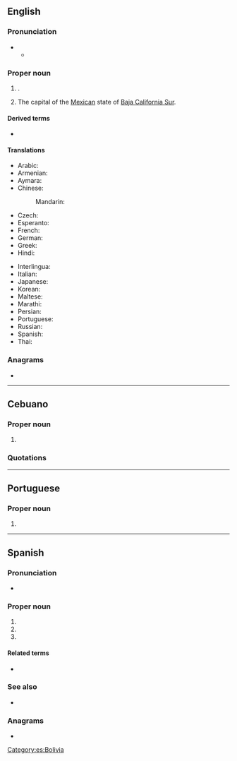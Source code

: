 ==English==
{{wikipedia}}

===Pronunciation===
* {{IPA|en|/lə ˈpæz/}}
** {{audio|en|LL-Q1860 (eng)-Vealhurl-La Paz.wav|Audio (UK)}}

===Proper noun===
{{en-proper noun|head=La Paz}}

# {{place|en|capital city|c/Bolivia}}.
# The capital of the [[Mexico|Mexican]] state of [[Baja California Sur]].

====Derived terms====
* {{l|en|La Paz County}}

====Translations====
{{trans-top|capital city of Bolivia}}
* Arabic: {{t|ar|لَابَاز|m|tr=la-bāz}}
* Armenian: {{t+|hy|Լա Պաս}}
* Aymara: {{t|ay|Chuqiyapu}}
* Chinese:
*: Mandarin: {{t+|cmn|拉巴斯|tr=Lābāsī|sc=Hani}}
* Czech: {{t+|cs|La Paz}}
* Esperanto: {{t|eo|La-Pazo}}
* French: {{t+|fr|La Paz|f}}
* German: {{t+|de|La Paz}}
* Greek: {{t|el|Λα Παζ}}
* Hindi: {{t|hi|ला पाज़}}
{{trans-mid}}
* Interlingua: {{t|ia|La Paz}}
* Italian: {{t|it|La Paz|f}}
* Japanese: {{t|ja|ラパス|tr=Rapasu}}
* Korean: {{t|ko|^라파스}}
* Maltese: {{t|mt|La Paz}}
* Marathi: {{t|mr|ला पाज|n}}
* Persian: {{t|fa|لاپاز|tr=lâ-pâz|sc=fa-Arab}}
* Portuguese: {{t|pt|La Paz|f}}
* Russian: {{t+|ru|Ла-Па́с|m}}
* Spanish: {{t+|es|La Paz|f}}
* Thai: {{t|th|ลาปาซ}}
{{trans-bottom}}

===Anagrams===
* {{anagrams|en|a=aalpz|Plaza|plaza}}

----

==Cebuano==

===Proper noun===
{{head|ceb|proper noun|head=La Paz}}

# {{place|ceb|barangay|city/Bogo|p/Cebu|c/Philippines}}

===Quotations===
{{seeCites|ceb}}

{{topics|ceb|Barangays of Bogo, Cebu, Philippines}}

----

==Portuguese==

===Proper noun===
{{pt-proper noun|f}}

# {{place|pt|capital city|c/Bolivia|t=La Paz}}

----

==Spanish==
{{wikipedia|la Paz|La Paz (Bolivia)|lang=es}}
{{wikipedia|La Paz (Baja California Sur)|lang=es}}

===Pronunciation===
* {{es-IPA}}

===Proper noun===
{{es-proper noun|f|head=[[la|La]] [[paz|Paz]]}}

# {{place|es|capital city|c/Bolivia|t=La Paz}}
# {{place|es|department|c/Bolivia|t=La Paz}}
# {{place|es|capital city|state/Baja California Sur|c/Mexico|t=La Paz}}

====Related terms====
* {{l|es|paceño}}

===See also===
* {{l|es|Sucre}}

===Anagrams===
* {{l|es|plaza}}
[[Category:es:Bolivia]]